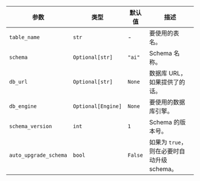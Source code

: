 | 参数             | 类型               | 默认值 | 描述                                   |
| ---------------- | ------------------ | ------ | -------------------------------------- |
| `table_name`     | `str`              | -      | 要使用的表名。                         |
| `schema`         | `Optional[str]`    | `"ai"` | Schema 名称。                          |
| `db_url`         | `Optional[str]`    | `None` | 数据库 URL，如果提供了的话。             |
| `db_engine`      | `Optional[Engine]` | `None` | 要使用的数据库引擎。                   |
| `schema_version` | `int`              | `1`    | Schema 的版本号。                      |
| `auto_upgrade_schema` | `bool`             | `False` | 如果为 `true`，则在必要时自动升级 schema。 |